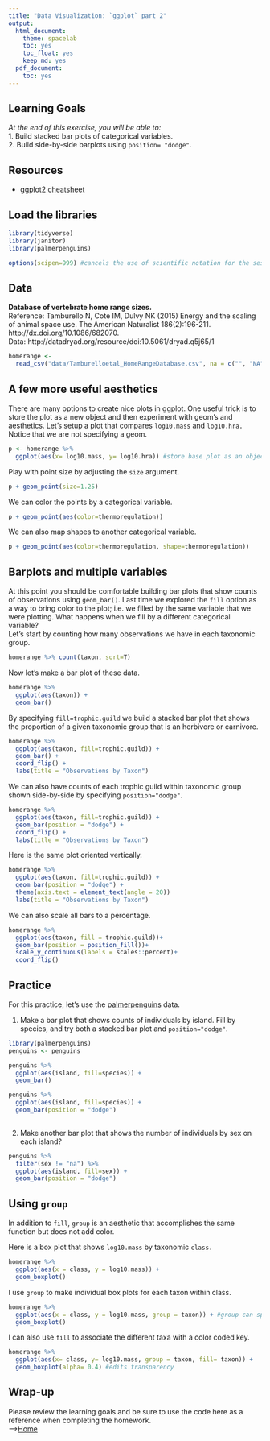 ```yaml
---
title: "Data Visualization: `ggplot` part 2"
output:
  html_document: 
    theme: spacelab
    toc: yes
    toc_float: yes
    keep_md: yes
  pdf_document:
    toc: yes
---
```


## Learning Goals
*At the end of this exercise, you will be able to:*    
1. Build stacked bar plots of categorical variables.  
2. Build side-by-side barplots using `position= "dodge"`.  

## Resources
- [ggplot2 cheatsheet](https://www.rstudio.com/wp-content/uploads/2015/03/ggplot2-cheatsheet.pdf)

## Load the libraries
```r
library(tidyverse)
library(janitor)
library(palmerpenguins)
```

```r
options(scipen=999) #cancels the use of scientific notation for the session
```

## Data
**Database of vertebrate home range sizes.**  
Reference: Tamburello N, Cote IM, Dulvy NK (2015) Energy and the scaling of animal space use. The American Naturalist 186(2):196-211. http://dx.doi.org/10.1086/682070.  
Data: http://datadryad.org/resource/doi:10.5061/dryad.q5j65/1  
```r
homerange <- 
  read_csv("data/Tamburelloetal_HomeRangeDatabase.csv", na = c("", "NA", "\\"))
```

## A few more useful aesthetics
There are many options to create nice plots in ggplot. One useful trick is to store the plot as a new object and then experiment with geom's and aesthetics. Let's setup a plot that compares `log10.mass` and `log10.hra.` Notice that we are not specifying a geom.
```r
p <- homerange %>% 
  ggplot(aes(x= log10.mass, y= log10.hra)) #store base plot as an object to make layering easier
```

Play with point size by adjusting the `size` argument.
```r
p + geom_point(size=1.25)
```

We can color the points by a categorical variable.
```r
p + geom_point(aes(color=thermoregulation))
```

We can also map shapes to another categorical variable.
```r
p + geom_point(aes(color=thermoregulation, shape=thermoregulation))

```

## Barplots and multiple variables
At this point you should be comfortable building bar plots that show counts of observations using `geom_bar()`. Last time we explored the `fill` option as a way to bring color to the plot; i.e. we filled by the same variable that we were plotting. What happens when we fill by a different categorical variable?  
Let's start by counting how many observations we have in each taxonomic group.
```r
homerange %>% count(taxon, sort=T)
```

Now let's make a bar plot of these data.
```r
homerange %>% 
  ggplot(aes(taxon)) +
  geom_bar()
```

By specifying `fill=trophic.guild` we build a stacked bar plot that shows the proportion of a given taxonomic group that is an herbivore or carnivore.
```r
homerange %>%
  ggplot(aes(taxon, fill=trophic.guild)) + 
  geom_bar() +
  coord_flip() +
  labs(title = "Observations by Taxon")
```

We can also have counts of each trophic guild within taxonomic group shown side-by-side by specifying `position="dodge"`.
```r
homerange %>%
  ggplot(aes(taxon, fill=trophic.guild)) + 
  geom_bar(position = "dodge") +
  coord_flip() +
  labs(title = "Observations by Taxon")
```

Here is the same plot oriented vertically.
```r
homerange %>%
  ggplot(aes(taxon, fill=trophic.guild)) + 
  geom_bar(position = "dodge") +
  theme(axis.text = element_text(angle = 20))
  labs(title = "Observations by Taxon")
```

We can also scale all bars to a percentage.
```r
homerange %>% 
  ggplot(aes(taxon, fill = trophic.guild))+
  geom_bar(position = position_fill())+ 
  scale_y_continuous(labels = scales::percent)+
  coord_flip()
```

## Practice
For this practice, let's use the [palmerpenguins](https://allisonhorst.github.io/palmerpenguins/articles/intro.html) data.  

1. Make a bar plot that shows counts of individuals by island. Fill by species, and try both a stacked bar plot and `position="dodge"`.
```r
library(palmerpenguins)
penguins <- penguins
```

```r
penguins %>%
  ggplot(aes(island, fill=species)) + 
  geom_bar()
```

```r
penguins %>%
  ggplot(aes(island, fill=species)) + 
  geom_bar(position = "dodge")  
  
```

2. Make another bar plot that shows the number of individuals by sex on each island?
```r
penguins %>%
  filter(sex != "na") %>%
  ggplot(aes(island, fill=sex)) +
  geom_bar(position = "dodge")
```

## Using `group`
In addition to `fill`, `group` is an aesthetic that accomplishes the same function but does not add color.

Here is a box plot that shows `log10.mass` by taxonomic `class.`
```r
homerange %>% 
  ggplot(aes(x = class, y = log10.mass)) +
  geom_boxplot()
```

I use `group` to make individual box plots for each taxon within class.
```r
homerange %>% 
  ggplot(aes(x = class, y = log10.mass, group = taxon)) + #group can split further 
  geom_boxplot()
```

I can also use `fill` to associate the different taxa with a color coded key.
```r
homerange %>%
  ggplot(aes(x= class, y= log10.mass, group = taxon, fill= taxon)) +
  geom_boxplot(alpha= 0.4) #edits transparency
```

## Wrap-up  
Please review the learning goals and be sure to use the code here as a reference when completing the homework.    
-->[Home](https://jmledford3115.github.io/datascibiol/)